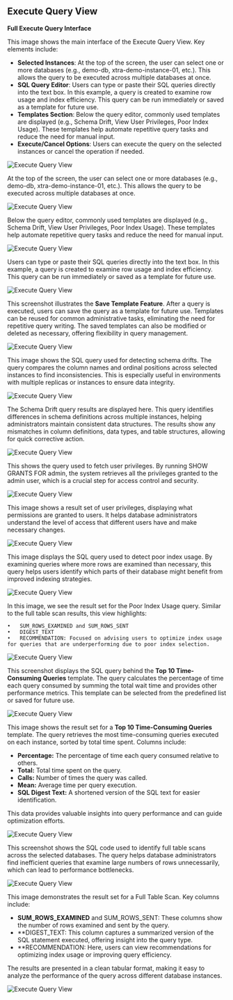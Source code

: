 ## Execute Query View

**Full Execute Query Interface**

This image shows the main interface of the Execute Query View. Key elements include:

- **Selected Instances**: At the top of the screen, the user can select one or more databases (e.g., demo-db, xtra-demo-instance-01, etc.). This allows the query to be executed across multiple databases at once.
- **SQL Query Editor**: Users can type or paste their SQL queries directly into the text box. In this example, a query is created to examine row usage and index efficiency. This query can be run immediately or saved as a template for future use.
- **Templates Section**: Below the query editor, commonly used templates are displayed (e.g., Schema Drift, View User Privileges, Poor Index Usage). These templates help automate repetitive query tasks and reduce the need for manual input.
- **Execute/Cancel Options**: Users can execute the query on the selected instances or cancel the operation if needed.

<img
  className="block dark:block"
  src="/images/execute-query/full.jpg"
  alt="Execute Query View"
/>  

At the top of the screen, the user can select one or more databases (e.g., demo-db, xtra-demo-instance-01, etc.). This allows the query to be executed across multiple databases at once.

<img
  className="block dark:block"
  src="/images/execute-query/select-db.jpg"
  alt="Execute Query View"
/> 

Below the query editor, commonly used templates are displayed (e.g., Schema Drift, View User Privileges, Poor Index Usage). These templates help automate repetitive query tasks and reduce the need for manual input.

<img
  className="block dark:block"
  src="/images/execute-query/templates.jpg"
  alt="Execute Query View"
  width={200}
/> 

Users can type or paste their SQL queries directly into the text box. In this example, a query is created to examine row usage and index efficiency. This query can be run immediately or saved as a template for future use.

<img
  className="block dark:block"
  src="/images/execute-query/sql-input.jpg"
  alt="Execute Query View"
/> 

This screenshot illustrates the **Save Template Feature**. After a query is executed, users can save the query as a template for future use. Templates can be reused for common administrative tasks, eliminating the need for repetitive query writing. The saved templates can also be modified or deleted as necessary, offering flexibility in query management.

<img
  className="block dark:block"
  src="/images/execute-query/save-template.jpg"
  alt="Execute Query View"
  width={200}
/> 

This image shows the SQL query used for detecting schema drifts. The query compares the column names and ordinal positions across selected instances to find inconsistencies. This is especially useful in environments with multiple replicas or instances to ensure data integrity.

<img
  className="block dark:block"
  src="/images/execute-query/schema-drifts-sql.jpg"
  alt="Execute Query View"
/> 

The Schema Drift query results are displayed here. This query identifies differences in schema definitions across multiple instances, helping administrators maintain consistent data structures. The results show any mismatches in column definitions, data types, and table structures, allowing for quick corrective action.

<img
  className="block dark:block"
  src="/images/execute-query/schema-drifts-results.jpg"
  alt="Execute Query View"
/>

This shows the query used to fetch user privileges. By running SHOW GRANTS FOR admin, the system retrieves all the privileges granted to the admin user, which is a crucial step for access control and security.

<img
  className="block dark:block"
  src="/images/execute-query/user-privileges-sql.jpg"
  alt="Execute Query View"
/> 

This image shows a result set of user privileges, displaying what permissions are granted to users. It helps database administrators understand the level of access that different users have and make necessary changes.

<img
  className="block dark:block"
  src="/images/execute-query/user-privileges-results.jpg"
  alt="Execute Query View"
/> 

This image displays the SQL query used to detect poor index usage. By examining queries where more rows are examined than necessary, this query helps users identify which parts of their database might benefit from improved indexing strategies.

<img
  className="block dark:block"
  src="/images/execute-query/poor-indexes-sql.jpg"
  alt="Execute Query View"
/> 

In this image, we see the result set for the Poor Index Usage query. Similar to the full table scan results, this view highlights:

	•	SUM_ROWS_EXAMINED and SUM_ROWS_SENT
	•	DIGEST_TEXT
	•	RECOMMENDATION: Focused on advising users to optimize index usage for queries that are underperforming due to poor index selection.

<img
  className="block dark:block"
  src="/images/execute-query/poor-indexes-results.jpg"
  alt="Execute Query View"
/> 

This screenshot displays the SQL query behind the **Top 10 Time-Consuming Queries** template. The query calculates the percentage of time each query consumed by summing the total wait time and provides other performance metrics. This template can be selected from the predefined list or saved for future use.

<img
  className="block dark:block"
  src="/images/execute-query/top-10-time-consuming-sql.jpg"
  alt="Execute Query View"
/> 

This image shows the result set for a **Top 10 Time-Consuming Queries** template. The query retrieves the most time-consuming queries executed on each instance, sorted by total time spent. Columns include:

- **Percentage:** The percentage of time each query consumed relative to others.
- **Total:** Total time spent on the query.
- **Calls:** Number of times the query was called.
- **Mean:** Average time per query execution.
- **SQL Digest Text:** A shortened version of the SQL text for easier identification.

This data provides valuable insights into query performance and can guide optimization efforts.

<img
  className="block dark:block"
  src="/images/execute-query/top-10-time-consuming-results.jpg"
  alt="Execute Query View"
/> 

This screenshot shows the SQL code used to identify full table scans across the selected databases. The query helps database administrators find inefficient queries that examine large numbers of rows unnecessarily, which can lead to performance bottlenecks.

<img
  className="block dark:block"
  src="/images/execute-query/full-table-scan-sql.jpg"
  alt="Execute Query View"
/> 

This image demonstrates the result set for a Full Table Scan. Key columns include:

- **SUM_ROWS_EXAMINED** and SUM_ROWS_SENT: These columns show the number of rows examined and sent by the query.
- **DIGEST_TEXT: This column captures a summarized version of the SQL statement executed, offering insight into the query type.
- **RECOMMENDATION: Here, users can view recommendations for optimizing index usage or improving query efficiency.

The results are presented in a clean tabular format, making it easy to analyze the performance of the query across different database instances.

<img
  className="block dark:block"
  src="/images/execute-query/full-table-scan-results.jpg"
  alt="Execute Query View"
/> 